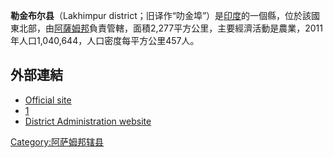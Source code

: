 '''勒金布尔县'''（Lakhimpur district；旧译作“叻金埠”）是[[印度|印度]]的一個縣，位於該國東北部，由[[阿薩姆邦|阿薩姆邦]]負責管轄，面積2,277平方公里，主要經濟活動是農業，2011年人口1,040,644，人口密度每平方公里457人。

==外部連結==
* [https://web.archive.org/web/20051221101408/http://lakhimpur.nic.in/profile.htm Official site]
* [https://www.webcitation.org/query?url=http://www.geocities.com/govthsschoolnl&date=2009-10-25+23:27:00]
* [http://lakhimpur.gov.in/ District Administration website] {{Wayback|url=http://lakhimpur.gov.in/ |date=20141218182419 }}

{{coord|27|13|48|N|94|06|00|E|region:IN-AS_type:adm2nd_source:kolossus-nowiki|display=title}}

{{印度行政区划小作品}}
[[Category:阿萨姆邦辖县|Category:阿萨姆邦辖县]]